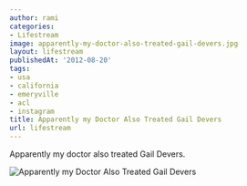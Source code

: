 ```yaml
---
author: rami
categories:
- Lifestream
image: apparently-my-doctor-also-treated-gail-devers.jpg
layout: lifestream
publishedAt: '2012-08-20'
tags:
- usa
- california
- emeryville
- acl
- instagram
title: Apparently my Doctor Also Treated Gail Devers
url: lifestream
---
```


Apparently my doctor also treated Gail Devers.

![Apparently my Doctor Also Treated Gail Devers](/assets/images/content/lifestream/apparently-my-doctor-also-treated-gail-devers.jpg)
